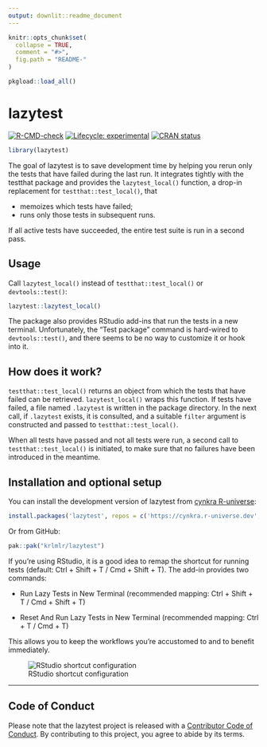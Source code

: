 ```yaml
---
output: downlit::readme_document
---
```


<!-- README.md is generated from README.Rmd. Please edit that file -->

```r
knitr::opts_chunk$set(
  collapse = TRUE,
  comment = "#>",
  fig.path = "README-"
)

pkgload::load_all()
```


# lazytest

<!-- badges: start -->
[![R-CMD-check](https://github.com/cynkra/lazytest/actions/workflows/R-CMD-check.yaml/badge.svg)](https://github.com/cynkra/lazytest/actions/workflows/R-CMD-check.yaml)
[![Lifecycle: experimental](https://img.shields.io/badge/lifecycle-experimental-orange.svg)](https://lifecycle.r-lib.org/articles/stages.html#experimental)
[![CRAN status](https://www.r-pkg.org/badges/version/lazytest)](https://CRAN.R-project.org/package=lazytest)
<!-- badges: end -->

```r
library(lazytest)
```

The goal of lazytest is to save development time by helping you rerun only the tests that have failed during the last run.
It integrates tightly with the testthat package and provides the `lazytest_local()` function, a drop-in replacement for `testthat::test_local()`, that 

- memoizes which tests have failed;
- runs only those tests in subsequent runs.

If all active tests have succeeded, the entire test suite is run in a second pass.

## Usage

Call `lazytest_local()` instead of `testthat::test_local()` or `devtools::test()`:

```r
lazytest::lazytest_local()
```

The package also provides RStudio add-ins that run the tests in a new terminal.
Unfortunately, the "Test package" command is hard-wired to `devtools::test()`, and there seems to be no way to customize it or hook into it.


## How does it work?

`testthat::test_local()` returns an object from which the tests that have failed can be retrieved.
`lazytest_local()` wraps this function.
If tests have failed, a file named `.lazytest` is written in the package directory.
In the next call, if `.lazytest` exists, it is consulted, and a suitable `filter` argument is constructed and passed to `testthat::test_local()`.

When all tests have passed and not all tests were run, a second call to `testthat::test_local()` is initiated, to make sure that no failures have been introduced in the meantime.


## Installation and optional setup

You can install the development version of lazytest from [cynkra R-universe](https://cynkra.r-universe.dev/):

``` r
install.packages('lazytest', repos = c('https://cynkra.r-universe.dev', 'https://cloud.r-project.org'))
```

Or from GitHub:

``` r
pak::pak("krlmlr/lazytest")
```

If you're using RStudio, it is a good idea to remap the shortcut for running tests (default: Ctrl + Shift + T / Cmd + Shift + T).
The add-in provides two commands:

- Run Lazy Tests in New Terminal (recommended mapping: Ctrl + Shift + T / Cmd + Shift + T)

- Reset And Run Lazy Tests in New Terminal (recommended mapping: Ctrl + T / Cmd + T)

This allows you to keep the workflows you're accustomed to and to benefit immediately.

![RStudio shortcut configuration](https://github.com/cynkra/lazytest/raw/main/readme/rstudio-kb.png)

---

## Code of Conduct

Please note that the lazytest project is released with a [Contributor Code of Conduct](https://contributor-covenant.org/version/2/1/CODE_OF_CONDUCT.html). By contributing to this project, you agree to abide by its terms.
